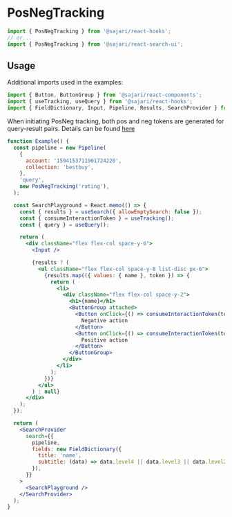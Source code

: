 
<SEO
  title="PosNeg Tracking"
  description="PosNeg tracking refers to the recording of variably weighted user interactions with search results."
/>

# PosNegTracking

```js
import { PosNegTracking } from '@sajari/react-hooks';
// or...
import { PosNegTracking } from '@sajari/react-search-ui';
```

## Usage

Additional imports used in the examples:

```js
import { Button, ButtonGroup } from '@sajari/react-components';
import { useTracking, useQuery } from '@sajari/react-hooks';
import { FieldDictionary, Input, Pipeline, Results, SearchProvider } from '@sajari/react-search-ui';
```

When initiating PosNeg tracking, both pos and neg tokens are generated for query-result pairs. Details can be found [here](https://www.sajari.com/docs/user-guide/analytics/posneg-tracking/)

```jsx
function Example() {
  const pipeline = new Pipeline(
    {
      account: '1594153711901724220',
      collection: 'bestbuy',
    },
    'query',
    new PosNegTracking('rating'),
  );

  const SearchPlayground = React.memo(() => {
    const { results } = useSearch({ allowEmptySearch: false });
    const { consumeInteractionToken } = useTracking();
    const { query } = useQuery();

    return (
      <div className="flex flex-col space-y-6">
        <Input />

        {results ? (
          <ul className="flex flex-col space-y-8 list-disc px-6">
            {results.map(({ values: { name }, token }) => {
              return (
                <li>
                  <div className="flex flex-col space-y-2">
                    <h1>{name}</h1>
                    <ButtonGroup attached>
                      <Button onClick={() => consumeInteractionToken(token.neg, 'productView', 1)}>
                        Negative action
                      </Button>
                      <Button onClick={() => consumeInteractionToken(token.pos, 'productView', 1)}>
                        Positive action
                      </Button>
                    </ButtonGroup>
                  </div>
                </li>
              );
            })}
          </ul>
        ) : null}
      </div>
    );
  });

  return (
    <SearchProvider
      search={{
        pipeline,
        fields: new FieldDictionary({
          title: 'name',
          subtitle: (data) => data.level4 || data.level3 || data.level2 || data.level1 || data.brand,
        }),
      }}
    >
      <SearchPlayground />
    </SearchProvider>
  );
}
```
